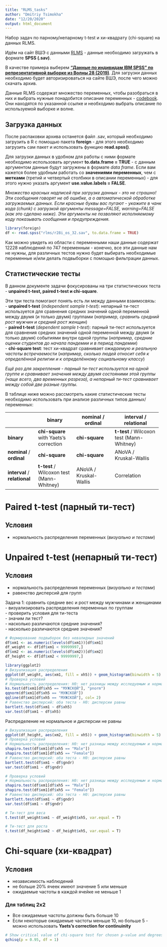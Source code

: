 ```yaml
---
title: "RLMS_tasks"
author: "Dmitriy Tsimokha"
date: "12/20/2020"
output: html_document
---
```


Набор задач по парному/непарному t-test и хи-квадрату (chi-square) на данных RLMS.

Идём на сайт ВШЭ с данными [RLMS](https://www.hse.ru/rlms/spss) - данные необходимо загружать в формате **SPSS (.sav)**.

В качестве примера выберем [**"Данные по индивидам IBM SPSS" по репрезентативной выборке из Волны 28 (2019)**](https://www.hse.ru/data/2020/08/30/1579120387/r28i_os_32.zip). Для загрузки данных необходимо будет авторизироваться на сайте ВШЭ, после чего можно скачать архив.

Данные RLMS содержат множество переменных, чтобы разобраться в них и выбрать нужные понадобится описание переменных - [codebook](https://www.hse.ru/rlms/code). Они находятся по указанной ссылке и необходимо выбрать описание по используемой выборке и волне.


## Загрузка данных

После распаковки архива останется файл .sav, который необходимо загрузить в R с помощью пакета **foreign** - для этого необходимо загрузить сам пакет и использовать функцию **read.spss()**. 

Для загрузки данных в удобном для работы с ними формате необходимо использовать аргумент **to.data.frame = TRUE** - с данным аргументом данные будут загружены в формате *data frame*. Если вам кажется более удобным работать со **значениями переменных**, чем с **метками** (третий и четвертый столбики в описании переменных) - для этого нужно указать аргумент **use.value.labels = FALSE**.

*Множество красных надписей при загрузке данных - это не страшно! Эти сообщения говорят не об ошибке, а о автоматической обработке загружаемых данных. Если красные буквы вас пугают - укажите в чанк кода (chunk) с загрузкой аргументы message=FALSE, warning=FALSE (как это сделано ниже). Эти аргументы не позволяют исполняемому коду показывать сообщения и предупреждения.*

```r
library(foreign)
df <- read.spss("rlms/r28i_os_32.sav", to.data.frame = TRUE)
```

Как можно увидеть из области с переменными наши данные содержат 12228 наблюдений по 747 переменным - конечно, все эти данные нам не нужны, для различных тестов нужно будет выбирать необходимые переменные и/или делать подвыборки с помощью фильтрации данных.


## Статистические тесты

В данном документе задачи фокусированы на три статистических теста - **unpaired t-test, paired t-test и chi-square**.

Эти три теста помогают понять есть ли между данными взаимосвязь:    
- **unpaired t-test** (*independent sample t-test*): непарный ти-тест используется для сравнения средних значений одной переменной между двумя (и только двумя) группами (*например, сравнить средний рост мужчин и средний рост женщин*)    
- **paired t-test** (*dependent sample t-test*): парный ти-тест используется для сравнения средних значений одной переменной между двумя (и только двумя) событиями внутри одной группы (*например, средние оценки студентов до начала пандемии и в период пандемии*)   
- **chi-square test**: тест хи-квадрат сравнивает *ожидаемую и реальную частоты встречаемости* (*например, сколько людей относит себя к определённой религии и к определённому социальному классу*)    

*Ещё раз для закрепления - парный ти-тест используется на одной группе и сравнивает значения между двумя состояними этой группы (чаще всего, два временных разреза), а непарный ти-тест сравнивает между собой две разные группы.*

В таблице ниже можно рассмотреть какие статистические тесты необходимо использовать при анализе различных типов данных/переменных:

+----------------+--------------------+--------------------+------------------------+
|                | binary             | nominal / ordinal  | interval / relational  |
+================+====================+====================+========================+
| **binary**     | **chi-square** with| **chi-square**     | **t-test** /           |
|                | Yaets's correction |                    | Wilcoxon test          |
|                |                    |                    | (Mann-Whitney)         |
+----------------+--------------------+--------------------+------------------------+
| **nominal** /  | **chi-square**     | **chi-square**     | ANoVA /                |
| **ordinal**    |                    |                    | Kruskal-Wallis         |
+----------------+--------------------+--------------------+------------------------+
| **interval** / | **t-test** /       | ANoVA /            |                        |
| **relational** | Wilcoxon test      | Kruskal-Wallis     | Correlation            |
|                | (Mann-Whitney)     |                    |                        |
+----------------+--------------------+--------------------+------------------------+


# Paired t-test (парный ти-тест)

## Условия
- нормальность распределения переменных (*визуально и тестами*)   



# Unpaired t-test (непарный ти-тест)

## Условия
- нормальность распределения переменных (*визуально и тестами*)   
- равенство дисперсий для групп   

Задача 1: сравнить средние вес и рост между мужчинами и женщинами
- визуализировать распределения переменных по группам   
- проверить условия для ти-теста    
- значим ли тест?   
- насколько различаются средние значения?   
- насколько различаются средние значения?   

```r
# Формирование подвыборок без невалидных значений
df$xm1 <- as.numeric(levels(df$xm1))[df$xm1]
df_weight <- df[df$xm1 < 99999997,]
df$xm2 <- as.numeric(levels(df$xm2))[df$xm2]
df_height <- df[df$xm2 < 99999997,]
```

```r
library(ggplot2)
# Визуализация распределения
ggplot(df_weight, aes(xm1, fill = xh5)) + geom_histogram(binwidth = 5)
# Проверка условий
# Нормальность распределения: H0: нет разницы между исследуемым и нормальным распределениями
ks.test(df$xm1[df$xh5 == "МУЖСКОЙ"], "pnorm")
qqnorm(df$xm1[df$xh5 == "МУЖСКОЙ"])
qqline(df$xm1[df$xh5 == "МУЖСКОЙ"], col= 2)
# Равенство дисперсий: оба теста - H0: дисперсии равны
bartlett.test(df$xm1 ~ df$xh5)
var.test(df$xm1 ~ df$xh5)
```

Распределение не нормальное и дисперсии не равны

```r
# Визуализация распределения
ggplot(df_height, aes(xm2, fill = xh5)) + geom_histogram(binwidth = 5)
# Проверка условий
# Нормальность распределения: H0: нет разницы между исследуемым и нормальным распределениями
shapiro.test(df$xm1[df$xh5 == "Male"])
shapiro.test(df$xm1[df$xh5 == "Female"])
# Равенство дисперсий: оба теста - H0: дисперсии равны
bartlett.test(df$xm1 ~ df$gndr)
var.test(df$xm1 ~ df$gndr)
```

```r
# Проверка условий
# Нормальность распределения: H0: нет разницы между исследуемым и нормальным распределениями
shapiro.test(df$xm1[df$xh5 == "Male"])
shapiro.test(df$xm1[df$xh5 == "Female"])
# Равенство дисперсий: оба теста - H0: дисперсии равны
bartlett.test(df$xm1 ~ df$gndr)
var.test(df$xm1 ~ df$gndr)
```



```r
# Ти-тест для веса
t.test(df_weight$xm1 ~ df_weight$xh5, var.equal = T)
```

```r
# Ти-тест для роста
t.test(df_height$xm2 ~ df_height$xh5, var.equal = T)
```


# Chi-square (хи-квадрат)

## Условия
- независимость наблюдений    
- не больше 20% ячеек имеют значение 5 или меньше   
- ожидаемые частоты в каждой ячейке не меньше 1    

### Для таблиц 2х2
- Все ожидаемые частоты должны быть больше 10   
- Если некоторые ожидаемые частоты меньше 10, но больше 5 - можно использовать **Yaets's correction for continuinity**    

```r
# Show critical value of chi-square test for chosen p-value and degrees of freedom
qchisq(p = 0.95, df = 1)
```
